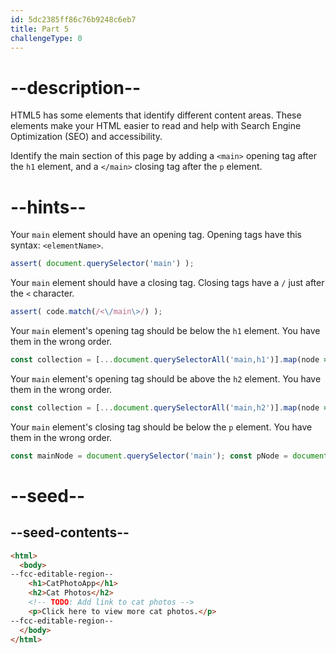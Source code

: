 ```yaml
---
id: 5dc2385ff86c76b9248c6eb7
title: Part 5
challengeType: 0
---
```


# --description--

HTML5 has some elements that identify different content areas. These elements make your HTML easier to read and help with Search Engine Optimization (SEO) and accessibility.

Identify the main section of this page by adding a `<main>` opening tag after the `h1` element, and a `</main>` closing tag after the `p` element.

# --hints--

Your `main` element should have an opening tag. Opening tags have this syntax: `<elementName>`.

```js
assert( document.querySelector('main') );
```

Your `main` element should have a closing tag. Closing tags have a `/` just after the `<` character.

```js
assert( code.match(/<\/main\>/) );
```

Your `main` element's opening tag should be below the `h1` element. You have them in the wrong order.

```js
const collection = [...document.querySelectorAll('main,h1')].map(node => node.nodeName); assert( collection.indexOf('H1') < collection.indexOf('MAIN') );
```

Your `main` element's opening tag should be above the `h2` element. You have them in the wrong order.

```js
const collection = [...document.querySelectorAll('main,h2')].map(node => node.nodeName); assert( collection.indexOf('MAIN') < collection.indexOf('H2') );
```

Your `main` element's closing tag should be below the `p` element. You have them in the wrong order.

```js
const mainNode = document.querySelector('main'); const pNode = document.querySelector('p'); assert( mainNode.contains(pNode) && pNode.textContent.toLowerCase().match(/click here to view more cat photos/) );
```

# --seed--

## --seed-contents--

```html
<html>
  <body>
--fcc-editable-region--
    <h1>CatPhotoApp</h1>
    <h2>Cat Photos</h2>
    <!-- TODO: Add link to cat photos -->
    <p>Click here to view more cat photos.</p>
--fcc-editable-region--
  </body>
</html>
```

